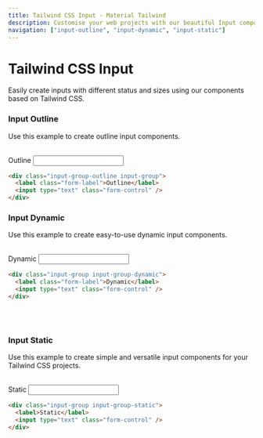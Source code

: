 ```yaml
---
title: Tailwind CSS Input - Material Tailwind
description: Customise your web projects with our beautiful Input component for Tailwind CSS using Material Design guidelines.
navigation: ["input-outline", "input-dynamic", "input-static"]
---
```


# Tailwind CSS Input

Easily create inputs with different status and sizes using our components based on Tailwind CSS.

### Input Outline

Use this example to create outline input components.

<br />

<ComponentDemo id="input-outline">
  <div className="input-group input-group-outline w-1/2">
    <label className="form-label">Outline</label>
    <input type="text" className="form-control" />
  </div>
</ComponentDemo>

```html showLineNumbers
<div class="input-group-outline input-group">
  <label class="form-label">Outline</label>
  <input type="text" class="form-control" />
</div>
```

### Input Dynamic

Use this example to create easy-to-use dynamic input components.

<br />

<ComponentDemo id="input-dynamic">
  <div className="input-group input-group-dynamic w-1/2">
    <label className="form-label">Dynamic</label>
    <input type="text" className="form-control" />
  </div>
</ComponentDemo>

```html showLineNumbers
<div class="input-group input-group-dynamic">
  <label class="form-label">Dynamic</label>
  <input type="text" class="form-control" />
</div>
```

<br />
<br />

### Input Static

Use this example to create simple and versatile input components for your Tailwind CSS projects.

<br />
<ComponentDemo id="input-static">
  <div className="input-group input-group-static w-1/2">
    <label>Static</label>
    <input type="text" className="form-control" />
  </div>
</ComponentDemo>

```html showLineNumbers
<div class="input-group input-group-static">
  <label>Static</label>
  <input type="text" class="form-control" />
</div>
```
